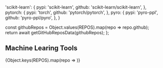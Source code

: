 
  'scikit-learn': {
    pypi: 'scikit-learn',
    github: 'scikit-learn/scikit-learn',
  },
  pytorch: {
    pypi: 'torch',
    github: 'pytorch/pytorch',
  },
  pyro: {
    pypi: 'pyro-ppl',
    github: 'pyro-ppl/pyro',
  },
}

  const githubRepos = Object.values(REPOS).map(repo => repo.github);
  return await getGitHubReposData(githubRepos);
};

## Machine Learing Tools
<ReposTable />
{Object.keys(REPOS).map(repo => <LibBlock key={repo} repo={repo} REPOS={REPOS} />)}
